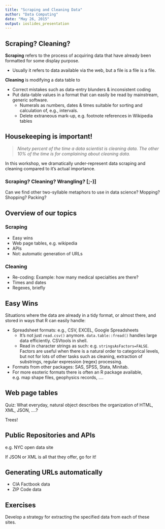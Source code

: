 ```yaml
---
title: "Scraping and Cleaning Data"
author: "Data Computing"
date: "May 26, 2015"
output: ioslides_presentation
---
```


## Scraping? Cleaning?

**Scraping** refers to the process of acquiring data that have already been formatted for some display purpose.

* Usually it refers to data available via the web, but a file is a file is a file.

**Cleaning** is modifying a data table to

* Correct mistakes such as data-entry blunders & inconsistent coding
* Put data-table values in a format that can easily be read by mainstream, generic software.
    * Numerals as numbers, dates & times suitable for sorting and calculation of, e.g., intervals.
    * Delete extraneous mark-up, e.g. footnote references in Wikipedia tables

## Housekeeping is important!

> *Ninety percent of the time a data scientist is cleaning data.  The other 10% of the time is for complaining about cleaning data.*

In this workshop, we dramatically under-represent data scraping and cleaning compared to it's actual importance.

### Scraping? Cleaning? Wrangling? [;-)]

Can we find other two-syllable metaphors to use in data science? Mopping? Shopping? Packing?  

## Overview of our topics

### Scraping

* Easy wins
* Web page tables, e.g. wikipedia
* APIs
* Not: automatic generation of URLs

### Cleaning

* Re-coding: Example: how many medical specialties are there?
* Times and dates
* Regexes, briefly

## Easy Wins

Situations where the data are already in a tidy format, or almost there, and stored in ways that R can easily handle:

* Spreadsheet formats: e.g., CSV, EXCEL, Google Spreadsheets
    * It's not just `read.csv()` anymore.  `data.table::fread()` handles large data efficiently.  CSVtools in shell.
    * Read in character strings as such: e.g. `stringsAsFactors=FALSE`. Factors are useful when there is a natural order to categorical levels, but not for lots of other tasks such as cleaning, extraction of substrings, regular expression (regex) processing.
* Formats from other packages: SAS, SPSS, Stata, Minitab.
* For more esoteric formats there is often an R package available, e.g. map shape files, geophysics records, ....

## Web page tables

Quiz: What everyday, natural object describes the organization of HTML, XML, JSON, ....?

Trees!

## Public Repositories and APIs

e.g. NYC open data site

If JSON or XML is all that they offer, go for it!

## Generating URLs automatically

* CIA Factbook data
* ZIP Code data

## Exercises

Develop a strategy for extracting the specified data from each of these sites.